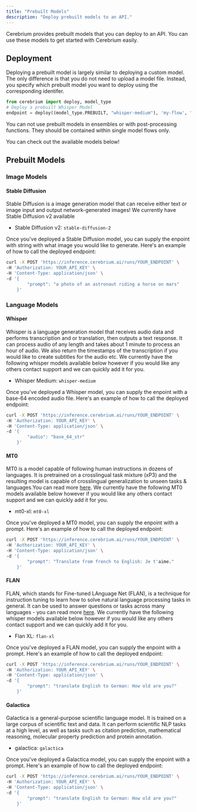 ```yaml
---
title: "Prebuilt Models"
description: "Deploy prebuilt models to an API."
---
```


Cerebrium provides prebuilt models that you can deploy to an API. You can use these models to get started with Cerebrium easily.

## Deployment
Deploying a prebuilt model is largely similar to deploying a custom model. The only difference is that you do not need to upload a model file.
Instead, you specify which prebuilt model you want to deploy using the corresponding identifer.

```python
from cerebrium import deploy, model_type
# Deploy a prebuilt Whisper Model
endpoint = deploy((model_type.PREBUILT, "whisper-medium"), 'my-flow', "<API_KEY>")
```
<Note>
    You can not use prebuilt models in ensembles or with post-processing functions. They should be contained within single model flows only.
</Note>

You can check out the available models below!

## Prebuilt Models
### Image Models
#### Stable Diffusion
Stable Diffusion is a image generation model that can receive either text or image input and output network-generated images! We currently have Stable Diffusion v2 available

- Stable Diffusion v2: `stable-diffusion-2`

Once you've deployed a Stable Diffusion model, you can supply the enpoint with string with what image you would like to generate.  Here's an example of how to call the deployed endpoint:
```bash
curl -X POST 'https://inference.cerebrium.ai/runs/YOUR_ENDPOINT' \
-H 'Authorization: YOUR_API_KEY' \
-H 'Content-Type: application/json' \
-d '{
        "prompt": "a photo of an astronaut riding a horse on mars"
    }'
```

### Language Models
#### Whisper
Whisper is a language generation model that receives audio data and performs transcription and or translation, then outputs a text response. It can process audio of any length and takes about 1 minute to process an hour of audio. We also return the timestamps of the transcription if you would like to create subtitles for the audio etc.
We currently have the following whisper models available below however if you would like any others contact support and we can quickly add it for you.

- Whisper Medium: `whisper-medium`

Once you've deployed a Whisper model, you can supply the enpoint with a base-64 encoded audio file.  Here's an example of how to call the deployed endpoint:
```bash
curl -X POST 'https://inference.cerebrium.ai/runs/YOUR_ENDPOINT' \
-H 'Authorization: YOUR_API_KEY' \
-H 'Content-Type: application/json' \
-d '{
        "audio": "base_64_str"
    }'
```

#### MT0
MT0 is a model capable of following human instructions in dozens of languages. It is pretrained on a crosslingual task mixture (xP3) and the resulting model is capable of crosslingual generalization to unseen tasks & languages.You can read more [here](https://huggingface.co/bigscience/mt0-xl). We currently have the following MT0 models available below however if you would like any others contact support and we can quickly add it for you.

- mt0-xl: `mt0-xl`

Once you've deployed a MT0 model, you can supply the enpoint with a prompt.  Here's an example of how to call the deployed endpoint:
```bash
curl -X POST 'https://inference.cerebrium.ai/runs/YOUR_ENDPOINT' \
-H 'Authorization: YOUR_API_KEY' \
-H 'Content-Type: application/json' \
-d '{
        "prompt": "Translate from french to English: Je t'aime."
    }'
```

#### FLAN
FLAN, which stands for Fine-tuned LAnguage Net (FLAN), is a technique for instruction tuning to learn how to solve natural language processing tasks in general.
It can be used to answer questions or tasks across many languages - you can read more [here](https://ai.googleblog.com/2021/10/introducing-flan-more-generalizable.html). We currently have the following whisper models available below however if you would like any others contact support and we can quickly add it for you.

- Flan XL: `flan-xl`

Once you've deployed a FLAN model, you can supply the enpoint with a prompt.  Here's an example of how to call the deployed endpoint:
```bash
curl -X POST 'https://inference.cerebrium.ai/runs/YOUR_ENDPOINT' \
-H 'Authorization: YOUR_API_KEY' \
-H 'Content-Type: application/json' \
-d '{
        "prompt": "translate English to German: How old are you?"
    }'
```

#### Galactica
Galactica is a general-purpose scientific language model. It is trained on a large corpus of scientific text and data. It can perform scientific NLP tasks at a high level, as well as tasks such as citation prediction, mathematical reasoning, molecular property prediction and protein annotation.

- galactica: `galactica`

Once you've deployed a Galactica model, you can supply the enpoint with a prompt.  Here's an example of how to call the deployed endpoint:
```bash
curl -X POST 'https://inference.cerebrium.ai/runs/YOUR_ENDPOINT' \
-H 'Authorization: YOUR_API_KEY' \
-H 'Content-Type: application/json' \
-d '{
        "prompt": "translate English to German: How old are you?"
    }'
```

